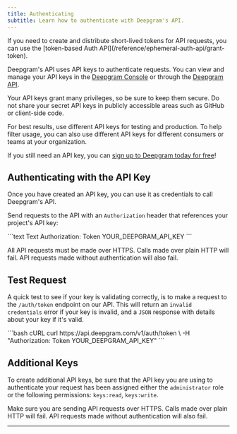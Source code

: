 ```yaml
---
title: Authenticating
subtitle: Learn how to authenticate with Deepgram's API.
---
```


<Info>
  If you need to create and distribute short-lived tokens for API requests, you can use the [token-based Auth API](/reference/ephemeral-auth-api/grant-token).
</Info>

Deepgram's API uses API keys to authenticate requests. You can view and manage your API keys in the [Deepgram Console](https://console.deepgram.com) or through the [Deepgram API](/reference/).

Your API keys grant many privileges, so be sure to keep them secure. Do not share your secret API keys in publicly accessible areas such as GitHub or client-side code.

For best results, use different API keys for testing and production. To help filter usage, you can also use different API keys for different consumers or teams at your organization.

If you still need an API key, you can [sign up to Deepgram today for free](https://console.deepgram.com/signup)!

## Authenticating with the API Key

Once you have created an API key, you can use it as credentials to call Deepgram's API.

Send requests to the API with an `Authorization` header that references your project's API key:

<CodeGroup>
  ```text Text
  Authorization: Token YOUR_DEEPGRAM_API_KEY
  ```
</CodeGroup>

All API requests must be made over HTTPS. Calls made over plain HTTP will fail. API requests made without authentication will also fail.

## Test Request

A quick test to see if your key is validating correctly, is to make a request to the `/auth/token` endpoint on our API. This will return an `invalid credentials` error if your key is invalid, and a `JSON` response with details about your key if it's valid.

<CodeGroup>
  ```bash cURL
  curl https://api.deepgram.com/v1/auth/token \
    -H "Authorization: Token YOUR_DEEPGRAM_API_KEY"
  ```
</CodeGroup>

## Additional Keys

To create additional API keys, be sure that the API key you are using to authenticate your request has been assigned either the `administrator` role or the following permissions: `keys:read`, `keys:write`.

Make sure you are sending API requests over HTTPS. Calls made over plain HTTP will fail. API requests made without authentication will also fail.

***
